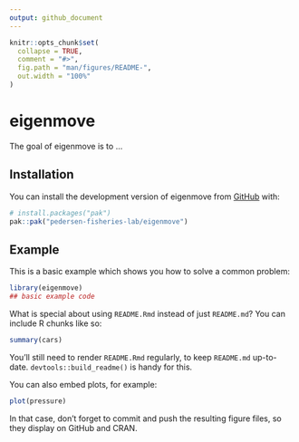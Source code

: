 ```yaml
---
output: github_document
---
```


<!-- README.md is generated from README.Rmd. Please edit that file -->

```r
knitr::opts_chunk$set(
  collapse = TRUE,
  comment = "#>",
  fig.path = "man/figures/README-",
  out.width = "100%"
)
```

# eigenmove

<!-- badges: start -->
<!-- badges: end -->

The goal of eigenmove is to ...

## Installation

You can install the development version of eigenmove from [GitHub](https://github.com/) with:

``` r
# install.packages("pak")
pak::pak("pedersen-fisheries-lab/eigenmove")
```

## Example

This is a basic example which shows you how to solve a common problem:

```r
library(eigenmove)
## basic example code
```

What is special about using `README.Rmd` instead of just `README.md`? You can include R chunks like so:

```r
summary(cars)
```

You'll still need to render `README.Rmd` regularly, to keep `README.md` up-to-date. `devtools::build_readme()` is handy for this.

You can also embed plots, for example:

```r
plot(pressure)
```

In that case, don't forget to commit and push the resulting figure files, so they display on GitHub and CRAN.
